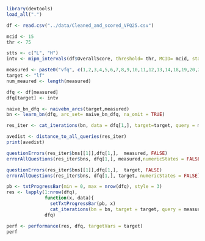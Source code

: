 ```r
library(devtools)
load_all(".")
```



```r
df <- read.csv("../data/Cleaned_and_scored_VFQ25.csv")
```

```r
mcid <- 15
thr <- 75

stts <- c("L", "H")
intv <- mipm_intervals(df$OverallScore, threshold= thr, MCID= mcid, states = stts, n_interval = 2, Lower_B = 0, Upper_B = 100)

measured <- paste0("vfq", c(1,2,3,4,5,6,7,8,9,10,11,12,13,14,18,19,20,21,22,23,24,25))
target <- "lf"
num_meaured <- length(measured)

dfq <- df[measured]
dfq[target] <- intv
```

```r

naive_bn_dfq <- naivebn_arcs(target,measured)
bn <- learn_bn(dfq, arc_set= naive_bn_dfq, na_omit = TRUE)

```

```r
res_iter <- cat_iterations(bn, data = dfq[1,], target=target, query = measured,num_iter = num_measured ,store_bns = TRUE)
```


```r
avedist <- distance_to_all_queries(res_iter)
print(avedist)
```



```r
questionErrors(res_iter$bns[[1]],dfq[1,],  measured, FALSE)
errorAllQuestions(res_iter$bns, dfq[1,], measured,numericStates = FALSE)
```

```r
questionErrors(res_iter$bns[[1]],dfq[1,],  target, FALSE)
errorAllQuestions(res_iter$bns, dfq[1,], target, numericStates = FALSE)
```

```r
pb <- txtProgressBar(min = 0, max = nrow(dfq), style = 3)
res <- lapply(1:nrow(dfq), 
              function(x, data){
                setTxtProgressBar(pb, x)
                cat_iterations(bn = bn, target = target, query = measured, data = data[x,], num_iter=num_measured,store_bns = TRUE)},
              dfq)
```

```r
perf <- performance(res, dfq, targetVars = target)
perf
```


